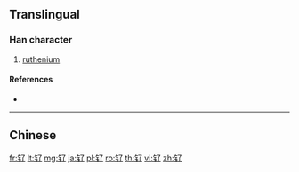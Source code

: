 {{character info/new}}
{{also|釕}}
==Translingual==

===Han character===
{{Han char|rn=167|rad=钅|as=02|sn=7|four=|canj=CNN,OPNN,XCNN}}

# [[ruthenium]]

====References====
* {{Han ref|kx=1328.061|hdz=64170.050|uh=948C|ud=38028}}

----

==Chinese==
{{zh-see|釕}}

[[fr:钌]]
[[lt:钌]]
[[mg:钌]]
[[ja:钌]]
[[pl:钌]]
[[ro:钌]]
[[th:钌]]
[[vi:钌]]
[[zh:钌]]